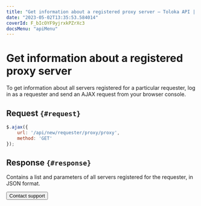 ```yaml
---
title: "Get information about a registered proxy server — Toloka API | Toloka documentation"
date: "2023-05-02T13:35:53.584014"
coverId: F_bIcOYF9yjrxkPZrXc3
docsMenu: "apiMenu"
---
```


# Get information about a registered proxy server

To get information about all servers registered for a particular requester, log in as a requester and send an AJAX request from your browser console.

## Request `{#request}`

```js
$.ajax({
    url: '/api/new/requester/proxy/proxy',
    method: 'GET'
});
```

## Response `{#response}`

Contains a list and parameters of all servers registered for the requester, in JSON format.

<Button themeColor="light" view="default" size="l" type="link" url="/docs/guide/troubleshooting/support?form-source=api-httpproxy-get-info">Contact support</Button>